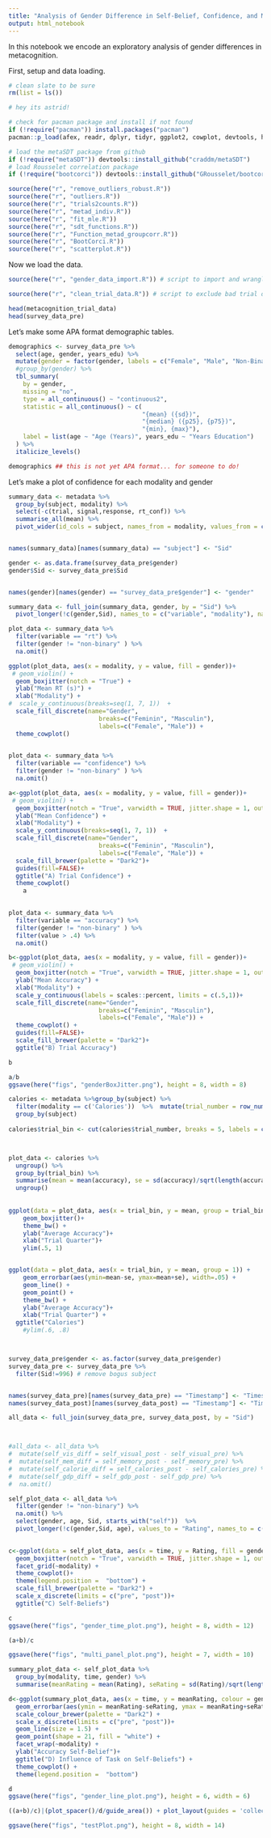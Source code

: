 ```yaml
---
title: "Analysis of Gender Difference in Self-Belief, Confidence, and Metacognitive Efficiency"
output: html_notebook
---
```


In this notebook we encode an exploratory analysis of gender differences in metacognition. 

First, setup and data loading. 

```r
# clean slate to be sure
rm(list = ls())

# hey its astrid! 

# check for pacman package and install if not found
if (!require("pacman")) install.packages("pacman")
pacman::p_load(afex, readr, dplyr, tidyr, ggplot2, cowplot, devtools, here, tidyverse, magrittr, reshape2, rjags, coda, lattice, broom, ggmcmc, foreach, doParallel, ggpubr, ggpol, patchwork, ggcorrplot, ggstatsplot, GGally, BayesFactor, gridExtra, gt, gtsummary, kableExtra)

# load the metaSDT package from github
if (!require("metaSDT")) devtools::install_github("craddm/metaSDT")
# load Rousselet correlation package 
if (!require("bootcorci")) devtools::install_github("GRousselet/bootcorci")

source(here("r", "remove_outliers_robust.R"))
source(here("r", "outliers.R"))
source(here("r", "trials2counts.R"))
source(here("r", "metad_indiv.R"))
source(here("r", "fit_mle.R"))
source(here("r", "sdt_functions.R"))
source(here("r", "Function_metad_groupcorr.R"))
source(here("r", "BootCorci.R"))
source(here("r", "scatterplot.R"))


```

Now we load the data. 

```r

source(here("r", "gender_data_import.R")) # script to import and wrangle data

source(here("r", "clean_trial_data.R")) # script to exclude bad trial data, per original preregistration

head(metacognition_trial_data)
head(survey_data_pre)

```

Let's make some APA format demographic tables.

```r
demographics <- survey_data_pre %>%
  select(age, gender, years_edu) %>%
  mutate(gender = factor(gender, labels = c("Female", "Male", "Non-Binary"))) %>%
  #group_by(gender) %>%
  tbl_summary(
    by = gender, 
    missing = "no",
    type = all_continuous() ~ "continuous2",
    statistic = all_continuous() ~ c(
                                     "{mean} ({sd})", 
                                     "{median} ({p25}, {p75})", 
                                     "{min}, {max}"),
    label = list(age ~ "Age (Years)", years_edu ~ "Years Education")
  ) %>%
  italicize_levels()

demographics ## this is not yet APA format... for someone to do! 

```

Let's make a plot of confidence for each modality and gender

```r


summary_data <- metadata %>%
  group_by(subject, modality) %>%
  select(-c(trial, signal,response, rt_conf)) %>%
  summarise_all(mean) %>%
  pivot_wider(id_cols = subject, names_from = modality, values_from = c(accuracy,confidence,rt, contrast))


names(summary_data)[names(summary_data) == "subject"] <- "Sid"

gender <- as.data.frame(survey_data_pre$gender)
gender$Sid <- survey_data_pre$Sid


names(gender)[names(gender) == "survey_data_pre$gender"] <- "gender"

summary_data <- full_join(summary_data, gender, by = "Sid") %>%
  pivot_longer(!c(gender,Sid), names_to = c("variable", "modality"), names_sep = "_") 


```
```r
plot_data <- summary_data %>%
  filter(variable == "rt") %>%
  filter(gender != "non-binary" ) %>%
  na.omit()

ggplot(plot_data, aes(x = modality, y = value, fill = gender))+
 # geom_violin() +
  geom_boxjitter(notch = "True") + 
  ylab("Mean RT (s)") +
  xlab("Modality") +
#  scale_y_continuous(breaks=seq(1, 7, 1))  +
  scale_fill_discrete(name="Gender",
                         breaks=c("Feminin", "Masculin"),
                         labels=c("Female", "Male")) +
  theme_cowplot()
    
```
```r

plot_data <- summary_data %>%
  filter(variable == "confidence") %>%
  filter(gender != "non-binary" ) %>%
  na.omit()

a<-ggplot(plot_data, aes(x = modality, y = value, fill = gender))+
 # geom_violin() +
  geom_boxjitter(notch = "True", varwidth = TRUE, jitter.shape = 1, outlier.shape = NA) + 
  ylab("Mean Confidence") +
  xlab("Modality") +
  scale_y_continuous(breaks=seq(1, 7, 1))  +
  scale_fill_discrete(name="Gender",
                         breaks=c("Feminin", "Masculin"),
                         labels=c("Female", "Male")) +
  scale_fill_brewer(palette = "Dark2")+
  guides(fill=FALSE)+
  ggtitle("A) Trial Confidence") +
  theme_cowplot()
    a
  

plot_data <- summary_data %>%
  filter(variable == "accuracy") %>%
  filter(gender != "non-binary" ) %>%
  filter(value > .4) %>%
  na.omit()

b<-ggplot(plot_data, aes(x = modality, y = value, fill = gender))+
 # geom_violin() +
  geom_boxjitter(notch = "True", varwidth = TRUE, jitter.shape = 1, outlier.shape = NA) + 
  ylab("Mean Accuracy") +
  xlab("Modality") +
  scale_y_continuous(labels = scales::percent, limits = c(.5,1))+
  scale_fill_discrete(name="Gender",
                         breaks=c("Feminin", "Masculin"),
                         labels=c("Female", "Male")) +
  theme_cowplot() + 
  guides(fill=FALSE)+
  scale_fill_brewer(palette = "Dark2")+
  ggtitle("B) Trial Accuracy")

b

a/b
ggsave(here("figs", "genderBoxJitter.png"), height = 8, width = 8)
```



```r
calories <- metadata %>%group_by(subject) %>% 
  filter(modality == c('Calories'))  %>%  mutate(trial_number = row_number()) %>%
  group_by(subject) 
  
calories$trial_bin <- cut(calories$trial_number, breaks = 5, labels = c("1st", "2nd", "3rd","4th","5th"))



plot_data <- calories %>%
  ungroup() %>%
  group_by(trial_bin) %>%
  summarise(mean = mean(accuracy), se = sd(accuracy)/sqrt(length(accuracy))) %>%
  ungroup()
  
  
ggplot(data = plot_data, aes(x = trial_bin, y = mean, group = trial_bin)) +
    geom_boxjitter()+
    theme_bw() +
    ylab("Average Accuracy")+
    xlab("Trial Quarter")+ 
    ylim(.5, 1)


ggplot(data = plot_data, aes(x = trial_bin, y = mean, group = 1)) +
    geom_errorbar(aes(ymin=mean-se, ymax=mean+se), width=.05) +
    geom_line() +
    geom_point() +
    theme_bw() +
    ylab("Average Accuracy")+
    xlab("Trial Quarter") +
  ggtitle("Calories")
    #ylim(.6, .8)




```


```r


survey_data_pre$gender <- as.factor(survey_data_pre$gender)
survey_data_pre <- survey_data_pre %>%
  filter(Sid!=996) # remove bogus subject


names(survey_data_pre)[names(survey_data_pre) == "Timestamp"] <- "Timestamp_1"
names(survey_data_post)[names(survey_data_post) == "Timestamp"] <- "Timestamp_2"

all_data <- full_join(survey_data_pre, survey_data_post, by = "Sid")



#all_data <- all_data %>%
#  mutate(self_vis_diff = self_visual_post - self_visual_pre) %>%
#  mutate(self_mem_diff = self_memory_post - self_memory_pre) %>%
#  mutate(self_calorie_diff = self_calories_post - self_calories_pre) %>%
#  mutate(self_gdp_diff = self_gdp_post - self_gdp_pre) %>%
#  na.omit()

self_plot_data <- all_data %>%
  filter(gender != "non-binary") %>%
  na.omit() %>%
  select(gender, age, Sid, starts_with("self"))  %>%
  pivot_longer(!c(gender,Sid, age), values_to = "Rating", names_to = c("modality", "time"), names_sep = "_", names_prefix = "self_")
  

c<-ggplot(data = self_plot_data, aes(x = time, y = Rating, fill = gender)) +
  geom_boxjitter(notch = "True", varwidth = TRUE, jitter.shape = 1, outlier.shape = NA)+
  facet_grid(~modality) +
  theme_cowplot()+
  theme(legend.position =  "bottom") +
  scale_fill_brewer(palette = "Dark2") +
  scale_x_discrete(limits = c("pre", "post"))+
  ggtitle("C) Self-Beliefs")

c
ggsave(here("figs", "gender_time_plot.png"), height = 8, width = 12)
```


```r
(a+b)/c

ggsave(here("figs", "multi_panel_plot.png"), height = 7, width = 10)
```

```r

summary_plot_data <- self_plot_data %>%
  group_by(modality, time, gender) %>%
  summarise(meanRating = mean(Rating), seRating = sd(Rating)/sqrt(length(Rating)))

d<-ggplot(summary_plot_data, aes(x = time, y = meanRating, colour = gender, group = gender))+
  geom_errorbar(aes(ymin = meanRating-seRating, ymax = meanRating+seRating), width = 0, size = 1.5) +
  scale_colour_brewer(palette = "Dark2") +
  scale_x_discrete(limits = c("pre", "post"))+
  geom_line(size = 1.5) +
  geom_point(shape = 21, fill = "white") +
  facet_wrap(~modality) +
  ylab("Accuracy Self-Belief")+
  ggtitle("D) Influence of Task on Self-Beliefs") +
  theme_cowplot() +
  theme(legend.position =  "bottom") 

d
ggsave(here("figs", "gender_line_plot.png"), height = 6, width = 6)

```
```r
 
((a+b)/c)|(plot_spacer()/d/guide_area()) + plot_layout(guides = 'collect')

ggsave(here("figs", "testPlot.png"), height = 8, width = 14)


```

